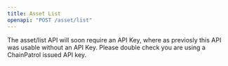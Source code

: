 ```yaml
---
title: Asset List
openapi: "POST /asset/list"
---
```


<Warning>
  The asset/list API will soon require an API Key, where as previosly this API
  was usable without an API Key. Please double check you are using a ChainPatrol
  issued API key.
</Warning>
